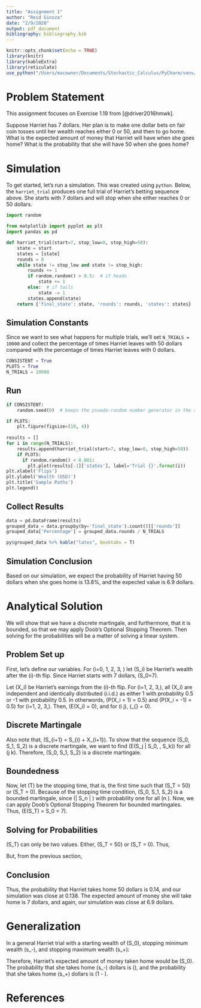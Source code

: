 ```yaml
---
title: "Assignment 1"
author: "Reid Ginoza"
date: "2/9/2020"
output: pdf_document
bibliography: bibliography.bib
---
```


```r
knitr::opts_chunk$set(echo = TRUE)
library(knitr)
library(kableExtra)
library(reticulate)
use_python("/Users/macowner/Documents/Stochastic_Calculus/PyCharm/venv/bin/python")

```

# Problem Statement

This assignment focuses on Exercise 1.19 from [@driver2016hmwk].

Suppose Harriet has 7 dollars.
Her plan is to make one dollar bets on fair coin tosses until her wealth reaches either 0 or 50, and then to go home.
What is the expected amount of money that Harriet will have when she goes home?
What is the probability that she will have 50 when she goes home?

# Simulation

To get started, let's run a simulation.
This was created using `python`.
Below, the `harriet_trial` produces one full trial of Harriet's betting sequence above.
She starts with 7 dollars and will stop when she either reaches 0 or 50 dollars.

```python
import random

from matplotlib import pyplot as plt
import pandas as pd

def harriet_trial(start=7, stop_low=0, stop_high=50):
    state = start
    states = [state]
    rounds = 0
    while state != stop_low and state != stop_high:
        rounds += 1
        if random.random() > 0.5:  # if heads
            state += 1
        else:  # if tails
            state -= 1
        states.append(state)
    return {'final_state': state, 'rounds': rounds, 'states': states}
```

## Simulation Constants

Since we want to see what happens for multiple trials, we'll set `N_TRIALS = 10000` and collect the percentage of times Harriet leaves with 50 dollars compared with the percentage of times Harriet leaves with 0 dollars.

```python
CONSISTENT = True
PLOTS = True
N_TRIALS = 10000
```

## Run

```python
if CONSISTENT:
    random.seed(0)  # keeps the psuedo-random number generator in the same sequence from run to run

if PLOTS:
    plt.figure(figsize=(10, 4))
    
results = []
for i in range(N_TRIALS):
    results.append(harriet_trial(start=7, stop_low=0, stop_high=50))
    if PLOTS:
      if random.random() < 0.001:
        plt.plot(results[-1]['states'], label='Trial {}'.format(i))
plt.xlabel('Flips')
plt.ylabel('Wealth (USD)')
plt.title('Sample Paths')
plt.legend()
```

## Collect Results

```python
data = pd.DataFrame(results)
grouped_data = data.groupby(by='final_state').count()[['rounds']]
grouped_data['Percentage'] = grouped_data.rounds / N_TRIALS
```

```r
py$grouped_data %>% kable("latex", booktabs = T)
```

## Simulation Conclusion

Based on our simulation, we expect the probability of Harriet having 50 dollars when she goes home is 13.8%, and the expected value is 6.9 dollars.

# Analytical Solution

We will show that we have a discrete martingale, and furthermore, that it is bounded, so that we may apply Doob's Optional Stopping Theorem.
Then solving for the probabilities will be a matter of solving a linear system.

## Problem Set up

First, let's define our variables.
For \(i=0, 1, 2, 3, \ldots\) let \(S_i\) be Harriet's wealth after the \(i\)-th flip.
Since Harriet starts with 7 dollars, \(S_0=7\).

Let \(X_i\) be Harriet's earnings from the \(i\)-th flip.
For \(i=1, 2, 3,\ldots\), all \(X_i\) are independent and identically distributed (i.i.d.) as either 1 with probability 0.5 or -1 with probability 0.5.
In otherwords, \(P(X_i = 1) = 0.5\) and \(P(X_i = -1) = 0.5\) for \(i=1, 2, 3,\ldots\).
Then, \(E(X_i) = 0\), and for \(i \neq j\), \(\underbrace{E(X_i | X_j) = E(X_i)}_{\text{by independence}} = 0\).

## Discrete Martingale

Also note that, \(S_{i+1} = S_{i} + X_{i+1}\).
To show that the sequence \(S_0, S_1, S_2\ldots\) is a discrete martingale, we want to find \(E(S_j | S_0, \ldots, S_k)\) for all \(j \geq k\).
\begin{align}
E(S_j | S_0, \ldots, S_k) &= E(S_k + X_{k+1} + \ldots + X_{j-1} + X_{j}| S_0, \ldots, S_k)\\
&= \underbrace{E(S_k | S_0, \ldots, S_k)}_{\text{Since \(S_k\) is known, \(S_k\) is a constant and \(E(S_k) = S_k\)}} + E(X_{k+1} + \ldots + X_{j-1} + X_{j} | S_0, \ldots, S_k)\\
&= S_k + E(X_{k+1} + \ldots + X_{j-1} + X_{j} | S_0, X_1, \ldots, X_k)\\
&= S_k + \underbrace{E(X_{k+1}| S_0, X_1, \ldots, X_k) + \ldots + E(X_{j-1}| S_0, X_1, \ldots, X_k) + E(X_{j}| S_0, X_1, \ldots, X_k)}_{\text{Since \(S_0\) is a constant, and all \(X_i\) are i.i.d.}}\\
&= S_k + \underbrace{E(X_{k+1}) + \ldots + E(X_{j-1}) + E(X_{j})}_{=0}\\
&= S_k
\end{align}
Therefore, \(S_0, S_1, S_2\ldots\) is a discrete martingale.

## Boundedness

Now, let \(T\) be the stopping time, that is, the first time such that \(S_T = 50\) or \(S_T = 0\).
Because of the stopping time condition, \(S_0, S_1, S_2\ldots\) is a bounded martingale, since \(\left| S_n \right| \leq 50\) with probability one for all \(n \geq 0\).
Now, we can apply Doob's Optional Stopping Theorem for bounded martingales.
Thus, \(E(S_T) = S_0 = 7\).

## Solving for Probabilities

\(S_T\) can only be two values.
Either, \(S_T = 50\) or \(S_T = 0\).
Thus,
\begin{align}
E(S_T) &= 0 * P(S_T = 0) + 50 * P(S_T = 50)\\
&= 50 * P(S_T = 50)
\end{align}

But, from the previous section,
\begin{align}
E(S_T) = S_0 = 7 &= 50 * P(S_T = 50)\\
0.14 &= P(S_T = 50)\\
0.86 &= P(S_T = 0)
\end{align}

## Conclusion
Thus, the probability that Harriet takes home 50 dollars is 0.14, and our simulation was close at 0.138.
The expected amount of money she will take home is 7 dollars, and again, our simulation was close at 6.9 dollars.

# Generalization
In a general Harriet trial with a starting wealth of \(S_0\), stopping minimum wealth \(s_-\), and stopping maximum wealth \(s_+\):
\begin{align}
E(S_T) = S_0 &= s_- * P(S_T = s_-) + s_+ * P(S_T = s_+)\\
S_0 &= s_- * P(S_T = s_-) + s_+ * \left(1 - P(S_T = s_-)\right)\\
S_0 &= s_- * P(S_T = s_-) + s_+ - s_+ * P(S_T = s_-)\\
S_0 - s_+ &= s_- * P(S_T = s_-) - s_+ * P(S_T = s_-)\\
\dfrac{S_0 - s_+}{s_- - s_+} &= P(S_T = s_-)\\
1 - \dfrac{S_0 - s_+}{s_- - s_+} &= 1 - P(S_T = s_-) = P(S_T = s_+)
\end{align}

Therefore, Harriet's expected amount of money taken home would be \(S_0\).
The probability that she takes home \(s_-\) dollars is \(\dfrac{S_0 - s_+}{s_- - s_+}\), and the probability that she takes home \(s_+\) dollars is \(1 - \dfrac{S_0 - s_+}{s_- - s_+}\).

# References